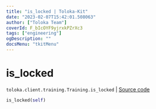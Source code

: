 ```yaml
---
title: "is_locked | Toloka-Kit"
date: "2023-02-07T15:42:01.508063"
author: ["Toloka Team"]
coverId: F_bIcOYF9yjrxkPZrXc3
tags: ["engineering"]
ogDescription: ""
docsMenu: "tkitMenu"
---
```


# is_locked
`toloka.client.training.Training.is_locked` | [Source code](https://github.com/Toloka/toloka-kit/blob/v1.1.3/src/client/training.py#L126)

```python
is_locked(self)
```